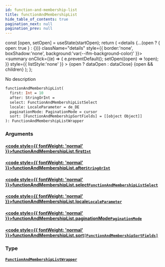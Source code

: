 ```yaml
---
id: function-and-membership-list
title: functionAndMembershipList
hide_table_of_contents: true
pagination_next: null
pagination_prev: null
---
```







  const [open, setOpen] = useState(startOpen);
  return (
    <details {...(open ? { open: true } : {})} className="details" style={{ border:'none', boxShadow:'none', background:'var(--ifm-background-color)' }}>
      <summary
        onClick={(e) => {
          e.preventDefault();
          setOpen((open) => !open);
        }}
        style={{ listStyle:'none' }}
      >
      {open ? dataOpen : dataClose}
      </summary>
      {open && children}
    </details>
  );
};




No description


```graphql
functionAndMembershipList(
  first: Int = 10
  after: StringOrInt = 
  select: FunctionAndMembershipListSelect
  locale: LocaleParameter = de_DE
  paginationMode: PaginationMode = cursor
  sort: [FunctionAndMembershipSortFields] = [[object Object]]
): FunctionAndMembershipListWrapper
```




### Arguments

#### [<code style={{ fontWeight: 'normal' }}>functionAndMembershipList.<b>first</b></code>](#)<Bullet />[`Int`](/cris/scalars/int) <Badge class="secondary" text="scalar"/>
> 
> 

#### [<code style={{ fontWeight: 'normal' }}>functionAndMembershipList.<b>after</b></code>](#)<Bullet />[`StringOrInt`](/cris/scalars/string-or-int) <Badge class="secondary" text="scalar"/>
> 
> 

#### [<code style={{ fontWeight: 'normal' }}>functionAndMembershipList.<b>select</b></code>](#)<Bullet />[`FunctionAndMembershipListSelect`](/cris/inputs/function-and-membership-list-select) <Badge class="secondary" text="input"/>
> 
> 

#### [<code style={{ fontWeight: 'normal' }}>functionAndMembershipList.<b>locale</b></code>](#)<Bullet />[`LocaleParameter`](/cris/enums/locale-parameter) <Badge class="secondary" text="enum"/>
> 
> 

#### [<code style={{ fontWeight: 'normal' }}>functionAndMembershipList.<b>paginationMode</b></code>](#)<Bullet />[`PaginationMode`](/cris/enums/pagination-mode) <Badge class="secondary" text="enum"/>
> 
> 

#### [<code style={{ fontWeight: 'normal' }}>functionAndMembershipList.<b>sort</b></code>](#)<Bullet />[`[FunctionAndMembershipSortFields]`](/cris/inputs/function-and-membership-sort-fields) <Badge class="secondary" text="list"/> <Badge class="secondary" text="input"/>
> 
> 

### Type

#### [`FunctionAndMembershipListWrapper`](/cris/objects/function-and-membership-list-wrapper) <Badge class="secondary" text="object"/>
> 
> 




